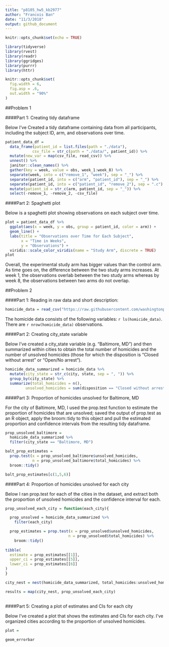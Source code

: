 ```yaml
---
title: "p8105_hw5_kb2977"
author: "Francois Ban"
date: "11/3/2018"
output: github_document
---
```


```r
knitr::opts_chunk$set(echo = TRUE)

library(tidyverse)
library(rvest)
library(readr)
library(ggridges)
library(purrr)
library(httr)

knitr::opts_chunk$set(
  fig.width = 6,
  fig.asp = .6,
  out.width = "90%"
)
```

##Problem 1

####Part 1: Creating tidy dataframe

Below I've Created a tidy dataframe containing data from all participants, including the subject ID, arm, and observations over time.

```r
patient_data_df = 
  data_frame(patient_id = list.files(path = "./data"),
            csv_file = str_c(path = "./data/", patient_id)) %>% 
  mutate(new_var = map(csv_file, read_csv)) %>% 
  unnest() %>% 
  janitor::clean_names() %>% 
  gather(key = week, value = obs, week_1:week_8) %>% 
  separate(week, into = c("remove_1", "week"), sep = "_") %>% 
  separate(patient_id, into = c("arm", "patient_id"), sep = "_") %>%
  separate(patient_id, into = c("patient_id", "remove_2"), sep = ".c") %>% 
  mutate(patient_id = str_c(arm, patient_id, sep = "_")) %>% 
  select(-remove_1, -remove_2, -csv_file)
```

####Part 2: Spaghetti plot

Below is a spaghetti plot showing observations on each subject over time.

```r

plot = patient_data_df %>% 
  ggplot(aes(x = week, y = obs, group = patient_id, color = arm)) +
  geom_line() +
  labs(title = "Observations over Time for Each Subject",
       x = "Time in Weeks",
       y = "Observations") + 
  viridis::scale_color_viridis(name = "Study Arm", discrete = TRUE)
plot

```

Overall, the experimental study arm has bigger values than the control arm. As time goes on, the difference between the two study arms increases. At week 1, the observations overlab between the two study arms whereas by week 8, the observations between two arms do not overlap.

##Problem 2

####Part 1: Reading in raw data and short description: 

```r
homicide_data = read_csv("https://raw.githubusercontent.com/washingtonpost/data-homicides/master/homicide-data.csv")
```

The homicide data consists of the following variables: `r ls(homicide_data)`. There are `r nrow(homicide_data)` observations. 

####Part 2: Creating city_state variable

Below I've created a city_state variable (e.g. “Baltimore, MD”) and then summarized within cities to obtain the total number of homicides and the number of unsolved homicides (those for which the disposition is “Closed without arrest” or “Open/No arrest”).

```r

homicide_data_summarized = homicide_data %>% 
  mutate(city_state = str_c(city, state, sep = ", ")) %>% 
  group_by(city_state) %>% 
  summarize(total_homicides = n(),
         unsolved_homicides = sum(disposition == "Closed without arrest" | disposition == "Open/No arrest")) 

```

####Part 3: Proportion of homicides unsolved for Baltimore, MD

For the city of Baltimore, MD, I used the prop.test function to estimate the proportion of homicides that are unsolved; saved the output of prop.test as an R object, apply the broom::tidy to this object and pull the estimated proportion and confidence intervals from the resulting tidy dataframe.

```r
prop_unsolved_baltimore = 
  homicide_data_summarized %>% 
  filter(city_state == "Baltimore, MD")

balt_prop_estimates = 
  prop.test(x = prop_unsolved_baltimore$unsolved_homicides, 
            n = prop_unsolved_baltimore$total_homicides) %>% 
  broom::tidy() 

balt_prop_estimates[c(1,5,6)]
```

####Part 4: Proportion of homicides unsolved for each city

Below I ran prop.test for each of the cities in the dataset, and extract both the proportion of unsolved homicides and the confidence interval for each.

```r
prop_unsolved_each_city = function(each_city){

  prop_unsolved = homicide_data_summarized %>% 
    filter(each_city)

  prop_estimates = prop.test(x = prop_unsolved$unsolved_homicides, 
                            n = prop_unsolved$total_homicides) %>% 
    broom::tidy() 
  
tibble(
  estimate = prop_estimates[[1]],
  upper_ci = prop_estimates[[5]],
  lower_ci = prop_estimates[[6]]
)
}
```

```r
city_nest = nest(homicide_data_summarized, total_homicides:unsolved_homicides)

results = map(city_nest, prop_unsolved_each_city)
  
```

####Part 5: Creating a plot of estimates and CIs for each city

Below I've created a plot that shows the estimates and CIs for each city. I've organized cities according to the proportion of unsolved homicides.

```r
plot = 
  
geom_errorbar
```

